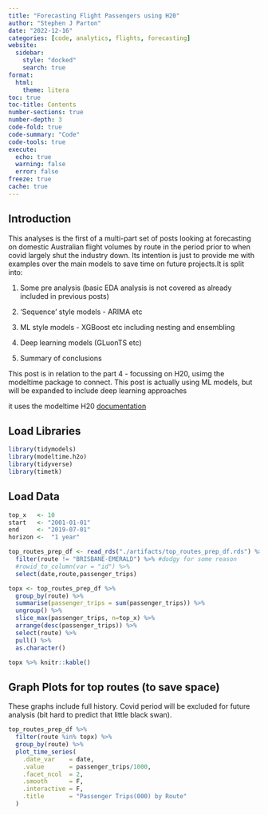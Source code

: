 ```yaml
---
title: "Forecasting Flight Passengers using H20"
author: "Stephen J Parton"
date: "2022-12-16"
categories: [code, analytics, flights, forecasting]
website:
  sidebar:
    style: "docked"
    search: true
format: 
  html: 
    theme: litera
toc: true
toc-title: Contents
number-sections: true
number-depth: 3
code-fold: true
code-summary: "Code"
code-tools: true
execute: 
  echo: true
  warning: false
  error: false
freeze: true
cache: true
---
```


## Introduction

This analyses is the first of a multi-part set of posts looking at forecasting on domestic Australian flight volumes by route in the period prior to when covid largely shut the industry down. Its intention is just to provide me with examples over the main models to save time on future projects.It is split into:

1.  Some pre analysis (basic EDA analysis is not covered as already included in previous posts)

2.  'Sequence' style models - ARIMA etc

3.  ML style models - XGBoost etc including nesting and ensembling

4.  Deep learning models (GLuonTS etc)

5.  Summary of conclusions

This post is in relation to the part 4 - focussing on H20, usimg the modeltime package to connect. This post is actually using ML models, but will be expanded to include deep learning approaches

it uses the modeltime H20 [documentation](https://business-science.github.io/modeltime.h2o/articles/getting-started.html)

## Load Libraries

```r
library(tidymodels)
library(modeltime.h2o)
library(tidyverse)
library(timetk)
```

## Load Data

```r

top_x   <- 10
start   <- "2001-01-01"
end     <- "2019-07-01"
horizon <-  "1 year"

top_routes_prep_df <- read_rds("./artifacts/top_routes_prep_df.rds") %>%  
  filter(route != "BRISBANE-EMERALD") %>% #dodgy for some reason
  #rowid_to_column(var = "id") %>% 
  select(date,route,passenger_trips)

topx <- top_routes_prep_df %>% 
  group_by(route) %>% 
  summarise(passenger_trips = sum(passenger_trips)) %>% 
  ungroup() %>% 
  slice_max(passenger_trips, n=top_x) %>% 
  arrange(desc(passenger_trips)) %>% 
  select(route) %>% 
  pull() %>% 
  as.character()

topx %>% knitr::kable()
```

## Graph Plots for top routes (to save space)

These graphs include full history. Covid period will be excluded for future analysis (bit hard to predict that little black swan).

```r


top_routes_prep_df %>% 
  filter(route %in% topx) %>%
  group_by(route) %>% 
  plot_time_series(
    .date_var    = date,
    .value       = passenger_trips/1000,
    .facet_ncol  = 2,
    .smooth      = F,
    .interactive = F,
    .title       = "Passenger Trips(000) by Route"
  )

```
